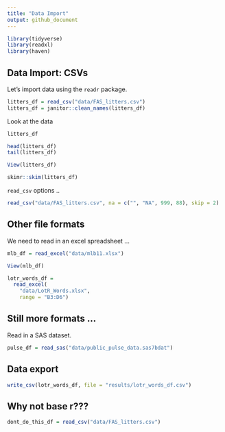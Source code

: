 ```yaml
---
title: "Data Import"
output: github_document
---
```


```r
library(tidyverse)
library(readxl)
library(haven)
```


## Data Import: CSVs

Let's import data using the `readr` package.

```r
litters_df = read_csv("data/FAS_litters.csv")
litters_df = janitor::clean_names(litters_df)
```

Look at the data

```r
litters_df

head(litters_df)
tail(litters_df)
```

```r
View(litters_df)
```

```r
skimr::skim(litters_df)
```


`read_csv` options ..

```r
read_csv("data/FAS_litters.csv", na = c("", "NA", 999, 88), skip = 2)
```


## Other file formats

We need to read in an excel spreadsheet ...

```r
mlb_df = read_excel("data/mlb11.xlsx")
```

```r
View(mlb_df)
```

```r
lotr_words_df = 
  read_excel(
    "data/LotR_Words.xlsx",
    range = "B3:D6")
```

## Still more formats ...

Read in a SAS dataset.

```r
pulse_df = read_sas("data/public_pulse_data.sas7bdat")
```


## Data export

```r
write_csv(lotr_words_df, file = "results/lotr_words_df.csv")
```


## Why not base r???

```r
dont_do_this_df = read_csv("data/FAS_litters.csv")
```



